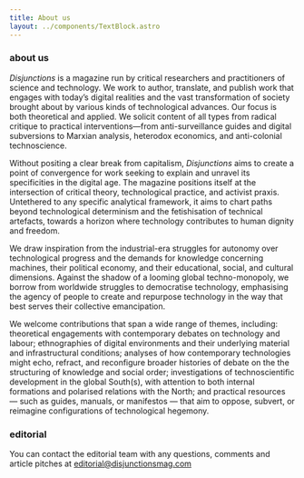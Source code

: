 ```yaml
---
title: About us
layout: ../components/TextBlock.astro
---
```


### about us 

*Disjunctions* is a magazine run by critical researchers and practitioners of science and technology. We work to author, translate, and publish work that engages with today’s digital realities and the vast transformation of society brought about by various kinds of technological advances. Our focus is both theoretical and applied. We solicit content of all types from radical critique to practical interventions—from anti-surveillance guides and digital subversions to Marxian analysis, heterodox economics, and anti-colonial technoscience.

Without positing a clear break from capitalism, *Disjunctions* aims to create a point of convergence for work seeking to explain and unravel its specificities in the digital age. The magazine positions itself at the intersection of critical theory, technological practice, and activist praxis. Untethered to any specific analytical framework, it aims to chart paths beyond technological determinism and the fetishisation of technical artefacts, towards a horizon where technology contributes to human dignity and freedom.

We draw inspiration from the industrial-era struggles for autonomy over technological progress and the demands for knowledge concerning machines, their political economy, and their educational, social, and cultural dimensions.  Against the shadow of a looming global techno-monopoly, we borrow from worldwide struggles to democratise technology, emphasising the agency of people to create and repurpose technology in the way that best serves their collective emancipation.

We welcome contributions that span a wide range of themes, including: theoretical engagements with contemporary debates on technology and labour; ethnographies of digital environments and their underlying material and infrastructural conditions; analyses of how contemporary technologies might echo, refract, and reconfigure broader histories of debate on the the structuring of knowledge and social order; investigations of technoscientific development in the global South(s), with attention to both internal formations and polarised relations with the North; and practical resources — such as guides, manuals, or manifestos — that aim to oppose, subvert, or reimagine configurations of technological hegemony.

### editorial

You can contact the editorial team with any questions, comments and article pitches at [editorial@disjunctionsmag.com](mailto:editorial@disjunctionsmag.com)